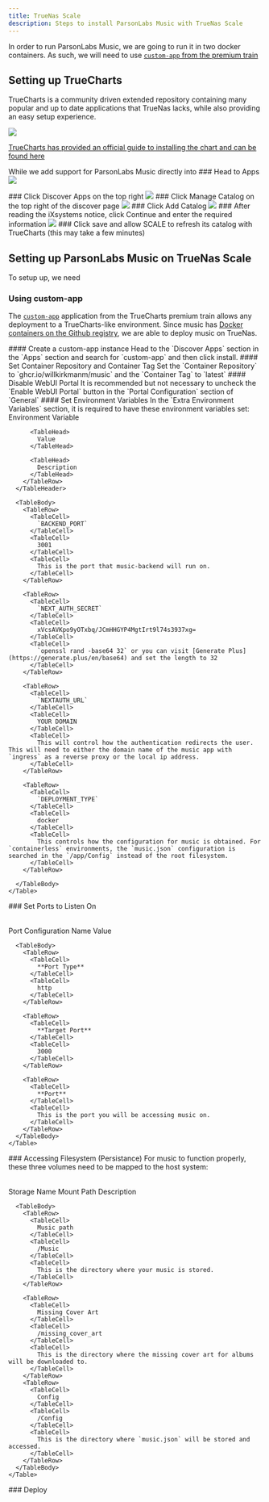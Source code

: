 ```yaml
---
title: TrueNas Scale
description: Steps to install ParsonLabs Music with TrueNas Scale
---
```


<Callout title="Note">In order to run ParsonLabs Music, we are going to run it in two docker containers. As such, we will need to use [`custom-app` from the premium train](https://truecharts.org/charts/premium/custom-app/)</Callout>

## Setting up TrueCharts
TrueCharts is a community driven extended repository containing many popular and up to date applications that TrueNas lacks, while also providing an easy setup experience. 

<img src="https://images.opencollective.com/truecharts/480e32c/background.png" />

<Callout title="Official Guide">[TrueCharts has provided an official guide to installing the chart and can be found here](https://truecharts.org/scale/)</Callout>


While we add support for ParsonLabs Music directly into 
<Steps>
  <Step>
    ### Head to Apps
    <img src="https://truecharts.org/_astro/Apps.hGWoBKOi_Z1UWvdD.webp" />
  </Step>

  <Step>
    ### Click Discover Apps  on the top right
    <img src="https://truecharts.org/_astro/Apps2.5lcnOx3S_Z1Rv2DS.webp" />
  </Step>

  <Step>
    ### Click Manage Catalog on the top right of the discover page
    <img src="https://truecharts.org/_astro/Apps3.Ceq-Wm65_ZEJkPG.webp" />
  </Step>

  <Step>
    ### Click Add Catalog
    <img src="https://truecharts.org/_astro/Apps4.Bsp3rtUy_RSXhx.webp" />
  </Step>

  <Step>
    ### After reading the iXsystems notice, click Continue and enter the required information
    <img src="https://truecharts.org/_astro/Apps5.BwsQ4ws-_2vzx8I.webp" />
  </Step>

  <Step>
    ### Click save and allow SCALE to refresh its catalog with TrueCharts (this may take a few minutes)
  </Step>
</Steps>

## Setting up ParsonLabs Music on TrueNas Scale
To setup up, we need 

### Using custom-app
The [`custom-app`](https://truecharts.org/charts/premium/custom-app/) application from the TrueCharts premium train allows any deployment to a TrueCharts-like environment. Since music has [Docker containers on the Github registry](https://github.com/WillKirkmanM/music/packages), we are able to deploy music on TrueNas.

<Steps>
  <Step>
    #### Create a custom-app instance
    Head to the `Discover Apps` section in the `Apps` section and search for `custom-app` and then click install.
  </Step>

  <Step>
    #### Set Container Repository and Container Tag
    Set the `Container Repository` to `ghcr.io/willkirkmanm/music` and the `Container Tag` to `latest`
  </Step>

  <Step>
    #### Disable WebUI Portal
    It is recommended but not necessary to uncheck the `Enable WebUI Portal` button in the `Portal Configuration` section of `General`
  </Step>

  <Step>
    #### Set Environment Variables
    In the `Extra Environment Variables` section, it is required to have these environment variables set:
    <Table>
      <TableHeader>
        <TableRow>
          <TableHead>
            Environment Variable
          </TableHead>

          <TableHead>
            Value
          </TableHead>

          <TableHead>
            Description
          </TableHead>
        </TableRow>
      </TableHeader>

      <TableBody>
        <TableRow>
          <TableCell>
            `BACKEND_PORT`
          </TableCell>
          <TableCell>
            3001
          </TableCell>
          <TableCell>
            This is the port that music-backend will run on.
          </TableCell>
        </TableRow>

        <TableRow>
          <TableCell>
            `NEXT_AUTH_SECRET`
          </TableCell>
          <TableCell>
            xVcsAVKpo9yOTxbq/JCmHHGYP4MgtIrt9l74s3937xg=
          </TableCell>
          <TableCell>
            `openssl rand -base64 32` or you can visit [Generate Plus](https://generate.plus/en/base64) and set the length to 32
          </TableCell>
        </TableRow>

        <TableRow>
          <TableCell>
            `NEXTAUTH_URL`
          </TableCell>
          <TableCell>
            YOUR DOMAIN
          </TableCell>
          <TableCell>
            This will control how the authentication redirects the user. This will need to either the domain name of the music app with `ingress` as a reverse proxy or the local ip address.
          </TableCell>
        </TableRow>

        <TableRow>
          <TableCell>
            `DEPLOYMENT_TYPE`
          </TableCell>
          <TableCell>
            docker
          </TableCell>
          <TableCell>
            This controls how the configuration for music is obtained. For `containerless` environments, the `music.json` configuration is searched in the `/app/Config` instead of the root filesystem.
          </TableCell>
        </TableRow>

      </TableBody>
    </Table>
  </Step>

  <Step>
    ### Set Ports to Listen On
    <Table>
      <TableHeader>
        <TableRow>
          <TableHead>
            Port Configuration Name
          </TableHead>
          <TableHead>
            Value
          </TableHead>
        </TableRow>
      </TableHeader>

      <TableBody>
        <TableRow>
          <TableCell>
            **Port Type**
          </TableCell>
          <TableCell>
            http 
          </TableCell>
        </TableRow>

        <TableRow>
          <TableCell>
            **Target Port**
          </TableCell>
          <TableCell>
            3000
          </TableCell>
        </TableRow>

        <TableRow>
          <TableCell>
            **Port**
          </TableCell>
          <TableCell>
            This is the port you will be accessing music on.
          </TableCell>
        </TableRow>
      </TableBody>
    </Table>
  </Step>

  <Step>
    ### Accessing Filesystem (Persistance)
    For music to function properly, these three volumes need to be mapped to the host system:
    <Table>
      <TableHeader>
        <TableRow>
          <TableHead>
            Storage Name
          </TableHead>
          <TableHead>
            Mount Path
          </TableHead>
          <TableHead>
            Description
          </TableHead>
        </TableRow>
      </TableHeader>

      <TableBody>
        <TableRow>
          <TableCell>
            Music path
          </TableCell>
          <TableCell>
            /Music
          </TableCell>
          <TableCell>
            This is the directory where your music is stored.
          </TableCell>
        </TableRow>

        <TableRow>
          <TableCell>
            Missing Cover Art
          </TableCell>
          <TableCell>
            /missing_cover_art
          </TableCell>
          <TableCell>
            This is the directory where the missing cover art for albums will be downloaded to.
          </TableCell>
        </TableRow>
        <TableRow>
          <TableCell>
            Config
          </TableCell>
          <TableCell>
            /Config
          </TableCell>
          <TableCell>
            This is the directory where `music.json` will be stored and accessed.
          </TableCell>
        </TableRow>
      </TableBody>
    </Table>
  </Step>

  <Step>
    ### Deploy
  </Step>
</Steps>